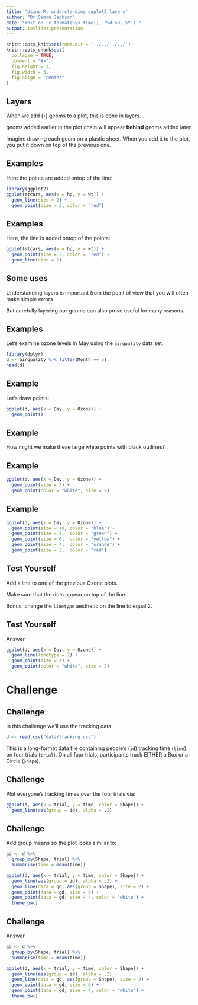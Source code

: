 ```yaml
---
title: 'Using R: understanding ggplot2 layers'
author: "Dr Simon Jackson"
date: "Knit on `r format(Sys.time(), '%d %B, %Y')`"
output: ioslides_presentation
---
```


```r
knitr::opts_knit$set(root.dir = '../../../../')
knitr::opts_chunk$set(
  collapse = TRUE,
  comment = "#>",
  fig.height = 3,
  fig.width = 3,
  fig.align = "center"
)
```

## Layers

When we add (`+`) geoms to a plot, this is done in layers.

geoms added earlier in the plot chain will appear **behind** geoms added later.

Imagine drawing each geom on a plastic sheet. When you add it to the plot, you put it down on top of the previous one.

## Examples

Here the points are added ontop of the line:

```r
library(ggplot2)
ggplot(mtcars, aes(x = hp, y = wt)) +
  geom_line(size = 2) + 
  geom_point(size = 2, color = "red")
```

## Examples

Here, the line is added ontop of the points:

```r
ggplot(mtcars, aes(x = hp, y = wt)) +
  geom_point(size = 2, color = "red") +
  geom_line(size = 2)
```

## Some uses

Understanding layers is important from the point of view that you will often make simple errors.

But carefully layering our geoms can also prove useful for many reasons.

## Examples

Let's examine ozone levels in May using the `airquality` data set.

```r
library(dplyr)
d <- airquality %>% filter(Month == 5)
head(d)
```


## Example

Let's draw points:

```r
ggplot(d, aes(x = Day, y = Ozone)) +
  geom_point()
```

## Example

How might we make these large white points with black outlines?

## Example

```r
ggplot(d, aes(x = Day, y = Ozone)) +
  geom_point(size = 3) +
  geom_point(color = "white", size = 2)
```

## Example

```r
ggplot(d, aes(x = Day, y = Ozone)) +
  geom_point(size = 10, color = "blue") +
  geom_point(size = 8,  color = "green") +
  geom_point(size = 6,  color = "yellow") +
  geom_point(size = 4,  color = "orange") +
  geom_point(size = 2,  color = "red")
```

## Test Yourself

Add a line to one of the previous Ozone plots.

Make sure that the dots appear on top of the line.

Bonus: change the `linetype` aesthetic on the line to equal 2.

## Test Yourself

Answer

```r
ggplot(d, aes(x = Day, y = Ozone)) +
  geom_line(linetype = 2) +
  geom_point(size = 3) +
  geom_point(color = "white", size = 2)
```

# Challenge

## Challenge

In this challenge we'll use the tracking data:

```r
d <- read.csv("data/tracking.csv")
```

This is a long-format data file containing people's (`id`) tracking time (`time`) on four trials (`trial`). On all four trials, participants track EITHER a Box or a Circle (`Shape`).

## Challenge

Plot everyone's tracking times over the four trials via:

```r
ggplot(d, aes(x = trial, y = time, color = Shape)) +
  geom_line(aes(group = id), alpha = .2)
```

## Challenge

Add group means so the plot looks similar to:

```r
gd <- d %>% 
  group_by(Shape, trial) %>% 
  summarise(time = mean(time))

ggplot(d, aes(x = trial, y = time, color = Shape)) +
  geom_line(aes(group = id), alpha = .2) +
  geom_line(data = gd, aes(group = Shape), size = 2) +
  geom_point(data = gd, size = 6) +
  geom_point(data = gd, size = 4, color = "white") +
  theme_bw()
```

## Challenge

Answer

```r
gd <- d %>% 
  group_by(Shape, trial) %>% 
  summarise(time = mean(time))

ggplot(d, aes(x = trial, y = time, color = Shape)) +
  geom_line(aes(group = id), alpha = .2) +
  geom_line(data = gd, aes(group = Shape), size = 2) +
  geom_point(data = gd, size = 6) +
  geom_point(data = gd, size = 4, color = "white") +
  theme_bw()
```